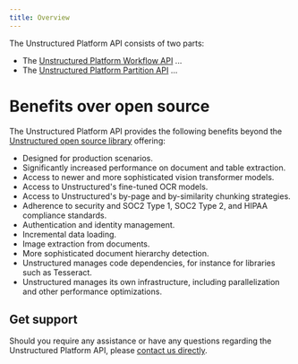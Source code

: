 ```yaml
---
title: Overview
---
```


The Unstructured Platform API consists of two parts:

- The [Unstructured Platform Workflow API](/platform/api/overview) ...
- The [Unstructured Platform Partition API](platform/partition-api/overview) ...

# Benefits over open source

The Unstructured Platform API provides the following benefits beyond the [Unstructured open source library](/open-source/introduction/overview) offering:

* Designed for production scenarios.
* Significantly increased performance on document and table extraction.
* Access to newer and more sophisticated vision transformer models.
* Access to Unstructured's fine-tuned OCR models.
* Access to Unstructured's by-page and by-similarity chunking strategies.
* Adherence to security and SOC2 Type 1, SOC2 Type 2, and HIPAA compliance standards.
* Authentication and identity management.
* Incremental data loading.
* Image extraction from documents.
* More sophisticated document hierarchy detection.
* Unstructured manages code dependencies, for instance for libraries such as Tesseract.
* Unstructured manages its own infrastructure, including parallelization and other performance optimizations.

## Get support

Should you require any assistance or have any questions regarding the Unstructured Platform API, please [contact us directly](https://unstructured.io/contact).
